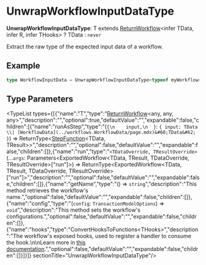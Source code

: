 
# UnwrapWorkflowInputDataType

 **UnwrapWorkflowInputDataType**: T extends [ReturnWorkflow](../workflows.ReturnWorkflow/page.mdx)&#60;infer TData, infer R, infer THooks&#62; ? TData : `never`

Extract the raw type of the expected input data of a workflow.

## Example

```ts
type WorkflowInputData = UnwrapWorkflowInputDataType<typeof myWorkflow>
```

## Type Parameters

<TypeList types={[{"name":"T","type":"[ReturnWorkflow](../workflows.ReturnWorkflow/page.mdx)&#60;any, any, any&#62;","description":"","optional":true,"defaultValue":"","expandable":false,"children":[{"name":"runAsStep","type":"(`{\n    input,\n  }`: ``{ input: TData \\| [WorkflowData](../workflows.WorkflowData/page.mdx)&#60;TData&#62;  }``) => ReturnType&#60;[StepFunction](../workflows.StepFunction/page.mdx)&#60;TData, TResult&#62;&#62;","description":"","optional":false,"defaultValue":"","expandable":false,"children":[]},{"name":"run","type":"`<TDataOverride, TResultOverride>`(...`args`: Parameters&#60;ExportedWorkflow&#60;TData, TResult, TDataOverride, TResultOverride&#62;[\"run\"]&#62;) => ReturnType&#60;ExportedWorkflow&#60;TData, TResult, TDataOverride, TResultOverride&#62;[\"run\"]&#62;","description":"","optional":false,"defaultValue":"","expandable":false,"children":[]},{"name":"getName","type":"() => `string`","description":"This method retrieves the workflow's name.","optional":false,"defaultValue":"","expandable":false,"children":[]},{"name":"config","type":"(`config`: `TransactionModelOptions`) => `void`","description":"This method sets the workflow's configurations.","optional":false,"defaultValue":"","expandable":false,"children":[]},{"name":"hooks","type":"ConvertHooksToFunctions&#60;THooks&#62;","description":"The workflow's exposed hooks, used to register a handler to consume the hook.\n\nLearn more in [this documentation](https://docs.medusajs.com/v2/advanced-development/workflows/add-workflow-hook#how-to-consume-a-hook).","optional":false,"defaultValue":"","expandable":false,"children":[]}]}]}  sectionTitle="UnwrapWorkflowInputDataType"/>
